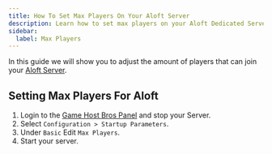 ```yaml
---
title: How To Set Max Players On Your Aloft Server
description: Learn how to set max players on your Aloft Dedicated Server
sidebar:
  label: Max Players
---
```


In this guide we will show you to adjust the amount of players that can join your [Aloft Server](https://www.gamehostbros.com/aloft-server-hosting/).

## Setting Max Players For Aloft

<Steps>

1. Login to the [Game Host Bros Panel](https://panel.gamehostbros.com/) and stop your Server.
2. Select `Configuration > Startup Parameters`.
3. Under `Basic` Edit `Max Players`.
4. Start your server.
</Steps>